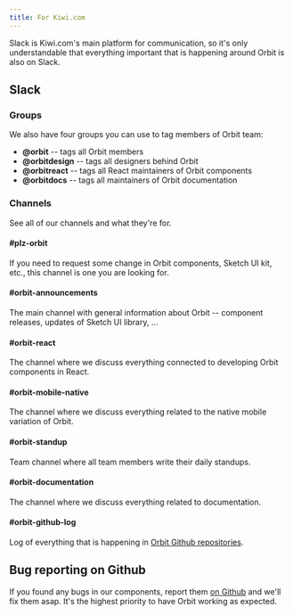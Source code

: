 ```yaml
---
title: For Kiwi.com
---
```


Slack is Kiwi.com's main platform for communication,
so it's only understandable that everything important that is happening around Orbit is also on Slack.

## Slack

### Groups

We also have four groups you can use to tag members of Orbit team:

- **\@orbit** -- tags all Orbit members
- **\@orbitdesign** -- tags all designers behind Orbit
- **\@orbitreact** -- tags all React maintainers of Orbit components
- **\@orbitdocs** -- tags all maintainers of Orbit documentation

### Channels

See all of our channels and what they're for.

#### \#plz-orbit

If you need to request some change in Orbit components, Sketch UI kit, etc.,
this channel is one you are looking for.

#### \#orbit-announcements

The main channel with general information about Orbit -- component releases, updates of Sketch UI library, ...

#### \#orbit-react

The channel where we discuss everything connected to developing Orbit components in React.

#### \#orbit-mobile-native

The channel where we discuss everything related to the native mobile variation of Orbit.

#### \#orbit-standup

Team channel where all team members write their daily standups.

#### \#orbit-documentation

The channel where we discuss everything related to documentation.

#### \#orbit-github-log

Log of everything that is happening in [Orbit Github repositories](https://orbit.kiwi/getting-started/github-repos-resources/).

## Bug reporting on Github

If you found any bugs in our components,
report them [on Github](https://github.com/kiwicom/orbit-components/issues) and we'll fix them asap.
It's the highest priority to have Orbit working as expected.

<FancyLink
  title="Report bug"
  href="https://github.com/kiwicom/orbit-components/issues"
  icon="github"
/>

